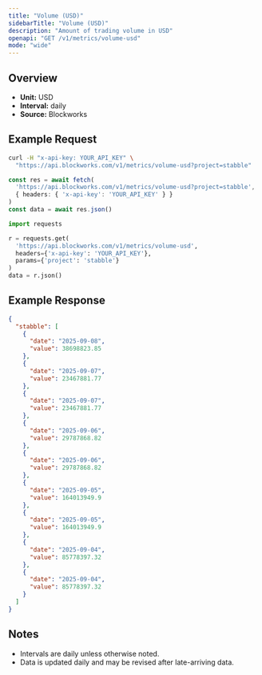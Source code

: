 ```yaml
---
title: "Volume (USD)"
sidebarTitle: "Volume (USD)"
description: "Amount of trading volume in USD"
openapi: "GET /v1/metrics/volume-usd"
mode: "wide"
---
```


## Overview

- **Unit:** USD
- **Interval:** daily
- **Source:** Blockworks

## Example Request

<CodeGroup>

```bash cURL
curl -H "x-api-key: YOUR_API_KEY" \
  "https://api.blockworks.com/v1/metrics/volume-usd?project=stabble"
```

```typescript TypeScript
const res = await fetch(
  'https://api.blockworks.com/v1/metrics/volume-usd?project=stabble',
  { headers: { 'x-api-key': 'YOUR_API_KEY' } }
)
const data = await res.json()
```

```python Python
import requests

r = requests.get(
  'https://api.blockworks.com/v1/metrics/volume-usd',
  headers={'x-api-key': 'YOUR_API_KEY'},
  params={'project': 'stabble'}
)
data = r.json()
```

</CodeGroup>

## Example Response

```json
{
  "stabble": [
    {
      "date": "2025-09-08",
      "value": 38698823.85
    },
    {
      "date": "2025-09-07",
      "value": 23467881.77
    },
    {
      "date": "2025-09-07",
      "value": 23467881.77
    },
    {
      "date": "2025-09-06",
      "value": 29787868.82
    },
    {
      "date": "2025-09-06",
      "value": 29787868.82
    },
    {
      "date": "2025-09-05",
      "value": 164013949.9
    },
    {
      "date": "2025-09-05",
      "value": 164013949.9
    },
    {
      "date": "2025-09-04",
      "value": 85778397.32
    },
    {
      "date": "2025-09-04",
      "value": 85778397.32
    }
  ]
}
```

## Notes
- Intervals are daily unless otherwise noted.
- Data is updated daily and may be revised after late-arriving data.
